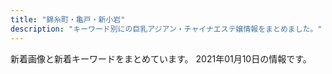 ```yaml
---
title: "錦糸町・亀戸・新小岩"
description: "キーワード別にの巨乳アジアン・チャイナエステ嬢情報をまとめました。"
---
```


新着画像と新着キーワードをまとめています。
2021年01月10日の情報です。

<DmmAffiliateIns />
<KeywordTable
  shops={
    [
    {
        "name": "\u685c\u82b1",
        "keywords": {
            "86": 12,
            "85": 12,
            "83": 6,
            "C": 18,
            "D": 24
        },
        "station": "JR\u4e80\u6238\u99c5\u5317\u53e3",
        "url": "http://yukinosakura.tyo.cm/",
        "img_links": [
            "http://yukinosakura.tyo.cm/images/s_staff.jpg",
            "http://yukinosakura.tyo.cm/images/s_news.jpg",
            "http://yukinosakura.a2.webnavi.work/upload/sites/72/2020/04/2020040708052353.jpg",
            "http://yukinosakura.a2.webnavi.work/upload/sites/72/2020/04/2020040708052118.jpg",
            "http://yukinosakura.tyo.cm/images/top.jpg",
            "http://yukinosakura.tyo.cm/images/room4.jpg",
            "http://yukinosakura.tyo.cm/images/room3.jpg",
            "http://yukinosakura.a2.webnavi.work/upload/sites/72/2020/04/2020040708052241.jpg",
            "http://yukinosakura.a2.webnavi.work/upload/sites/72/2020/04/2020040708052456.jpg",
            "http://yukinosakura.tyo.cm/images/room2.jpg",
            "http://yukinosakura.tyo.cm/images/room1.jpg",
            "http://yukinosakura.a2.webnavi.work/upload/sites/72/2020/04/2020040708052434.jpg",
            "http://yukinosakura.tyo.cm/images/s_shedule.jpg",
            "http://yukinosakura.tyo.cm/images/mobile.jpg"
        ]
    },
    {
        "name": "Piano",
        "img_links": [
            "https://piano.sweet-relaxation.com/img/cast/miya-02.jpg",
            "https://piano.sweet-relaxation.com/img/cast/coco-01.jpg",
            "https://piano.sweet-relaxation.com/img/cast/lili-03.jpg",
            "https://piano.sweet-relaxation.com/img/cast/nico-03.jpg",
            "https://piano.sweet-relaxation.com/img/cast/nana-03.jpg",
            "https://piano.sweet-relaxation.com/img/cast/nana-01.jpg",
            "https://piano.sweet-relaxation.com/img/cast/ebi-02.jpg",
            "https://piano.sweet-relaxation.com/img/cast/lili-04.jpg",
            "https://piano.sweet-relaxation.com/img/slick/sl-7.jpg",
            "https://piano.sweet-relaxation.com/img/cast/aye-04.jpg",
            "https://piano.sweet-relaxation.com/img/cast/lili-01.jpg",
            "https://piano.sweet-relaxation.com/img/slick/sl-4.jpg",
            "https://piano.sweet-relaxation.com/img/cast/nico-01.jpg",
            "https://piano.sweet-relaxation.com/img/cast/luna-02.jpg",
            "https://piano.sweet-relaxation.com/img/cast/aki-03.jpg",
            "https://piano.sweet-relaxation.com/img/cast/coco-02.jpg",
            "https://piano.sweet-relaxation.com/img/cast/ebi-01.jpg",
            "https://piano.sweet-relaxation.com/img/cast/miky-04.jpg",
            "https://piano.sweet-relaxation.com/img/cast/aki-01.jpg",
            "https://piano.sweet-relaxation.com/img/cast/aini-02.jpg",
            "https://piano.sweet-relaxation.com/img/cast/aini-03.jpg",
            "https://piano.sweet-relaxation.com/img/cast/luna-03.jpg",
            "https://piano.sweet-relaxation.com/img/cast/ai-04.jpg",
            "https://piano.sweet-relaxation.com/img/cast/luna-01.jpg",
            "https://piano.sweet-relaxation.com/img/cast/miya-03.jpg",
            "https://piano.sweet-relaxation.com/img/interior/int-03.jpg",
            "https://piano.sweet-relaxation.com/img/cast/luna-04.jpg",
            "https://piano.sweet-relaxation.com/img/cast/ai-02.jpg",
            "https://piano.sweet-relaxation.com/img/cast/nico-04.jpg",
            "https://piano.sweet-relaxation.com/img/cast/miky-03.jpg",
            "https://piano.sweet-relaxation.com/img/cast/ebi-04.jpg",
            "https://piano.sweet-relaxation.com/img/interior/int-02.jpg",
            "https://piano.sweet-relaxation.com/img/cast/aki-02.jpg",
            "https://piano.sweet-relaxation.com/img/interior/int-01.jpg",
            "https://piano.sweet-relaxation.com/img/cast/nana-02.jpg",
            "https://piano.sweet-relaxation.com/img/cast/aki-04.jpg",
            "https://piano.sweet-relaxation.com/img/cast/aini-04.jpg",
            "https://piano.sweet-relaxation.com/img/slick/sl-6.jpg",
            "https://piano.sweet-relaxation.com/img/cast/miya-01.jpg",
            "https://piano.sweet-relaxation.com/img/cast/miya-04.jpg",
            "https://piano.sweet-relaxation.com/img/slick/sl-5.jpg",
            "https://piano.sweet-relaxation.com/img/cast/aye-03.jpg",
            "https://piano.sweet-relaxation.com/img/cast/aye-02.jpg",
            "https://piano.sweet-relaxation.com/img/cast/coco-04.jpg",
            "https://piano.sweet-relaxation.com/img/cast/miky-01.jpg",
            "https://piano.sweet-relaxation.com/img/slick/sl-3.jpg",
            "https://piano.sweet-relaxation.com/img/cast/nana-04.jpg",
            "https://piano.sweet-relaxation.com/img/cast/coco-03.jpg",
            "https://piano.sweet-relaxation.com/img/cast/miky-02.jpg",
            "https://piano.sweet-relaxation.com/img/cast/lili-02.jpg",
            "https://piano.sweet-relaxation.com/img/cast/aini-01.jpg",
            "https://piano.sweet-relaxation.com/img/slick/sl-1.jpg",
            "https://piano.sweet-relaxation.com/img/slick/sl-2.jpg",
            "https://piano.sweet-relaxation.com/img/cast/nico-02.jpg",
            "https://piano.sweet-relaxation.com/img/interior/int-04.jpg",
            "https://piano.sweet-relaxation.com/img/cast/ai-01.jpg",
            "https://piano.sweet-relaxation.com/img/cast/aye-01.jpg",
            "https://piano.sweet-relaxation.com/img/cast/ai-03.jpg",
            "https://piano.sweet-relaxation.com/img/cast/ebi-03.jpg"
        ],
        "url": "https://piano.sweet-relaxation.com/",
        "station": "JR\u65b0\u5c0f\u5ca9\u99c5\u5357\u53e3",
        "keywords": {}
    },
    {
        "station": "JR\u4e80\u6238\u99c5\u5317\u53e3",
        "name": "\u97d3\u56fd\u30a2\u30ab\u30b9\u30ea",
        "img_links": [
            "http://k-akasuri.xyz/images/sys_10.jpg",
            "http://k-akasuri.xyz/images/index_07.jpg",
            "http://k-akasuri.xyz/images/index_04.jpg",
            "http://k-akasuri.xyz/girl/03.jpg",
            "http://k-akasuri.xyz/images/acc_10.jpg",
            "http://k-akasuri.xyz/images/sys.jpg",
            "http://k-akasuri.xyz/images/acc_11.jpg",
            "http://k-akasuri.xyz/images/info_10.jpg",
            "http://k-akasuri.xyz/images/nei_13.jpg",
            "http://k-akasuri.xyz/girl/01.jpg",
            "http://k-akasuri.xyz/girl/02.jpg",
            "http://k-akasuri.xyz/images/rec.jpg",
            "http://k-akasuri.xyz/images/index_02.jpg",
            "http://k-akasuri.xyz/images/index_03.jpg",
            "http://k-akasuri.xyz/images/staff_10.jpg",
            "http://k-akasuri.xyz/images/index_08.jpg",
            "http://k-akasuri.xyz/girl/00.jpg",
            "http://k-akasuri.xyz/images/index_09.jpg",
            "http://k-akasuri.xyz/images/index_01.jpg",
            "http://k-akasuri.xyz/images/rec_10.jpg",
            "http://k-akasuri.xyz/images/index_13.jpg",
            "http://k-akasuri.xyz/images/index_05.jpg",
            "http://k-akasuri.xyz/images/line.jpg",
            "http://k-akasuri.xyz/images/index_06.jpg",
            "http://k-akasuri.xyz/girl/04.jpg"
        ],
        "url": "http://k-akasuri.xyz/",
        "keywords": {
            "88": 2,
            "89": 1,
            "D": 3,
            "C": 1,
            "87": 1
        }
    },
    {
        "station": "JR\u4e80\u6238\u99c5\u6771\u53e3",
        "name": "Remoon",
        "url": "http://yousei.xyz/",
        "img_links": [
            "http://yousei.xyz/images/g5.jpg",
            "http://yousei.xyz/images/g2.jpg",
            "http://yousei.xyz/images/r1.jpg",
            "http://yousei.xyz/images/top.png",
            "http://yousei.xyz/images/r3.jpg",
            "http://yousei.xyz/images/g4.jpg",
            "http://yousei.xyz/images/recuit.jpg",
            "http://yousei.xyz/images/g3.jpg",
            "http://yousei.xyz/images/g1.jpg",
            "http://yousei.xyz/images/g6.jpg",
            "http://yousei.xyz/images/r2.jpg",
            "http://yousei.xyz/images/r4.jpg"
        ],
        "keywords": {}
    },
    {
        "name": "\u3086\u304d",
        "img_links": [
            "http://www.sh-yuki.work/uploads/201214/1-20121416231WV.jpg",
            "http://www.sh-yuki.work/images/room3.jpg",
            "http://www.sh-yuki.work/uploads/190110/1-1Z110093529363.png",
            "http://www.sh-yuki.work/images/lanmu3.jpg",
            "http://www.sh-yuki.work/uploads/190105/1-1Z1051440193X.jpg",
            "http://www.sh-yuki.work/uploads/200218/1-20021Q3591A57.jpg",
            "http://www.sh-yuki.work/uploads/200713/1-200G3125135C2.jpg",
            "http://www.sh-yuki.work/images/s_staff.jpg",
            "http://www.sh-yuki.work/images/lanmu4.jpg",
            "http://www.sh-yuki.work/uploads/190105/1-1Z105143921224.jpg",
            "http://www.sh-yuki.work/uploads/191227/1-19122F93911958.jpg",
            "http://www.sh-yuki.work/images/1.jpg",
            "http://www.sh-yuki.work/uploads/191021/1-19102116361I39.jpg",
            "http://www.sh-yuki.work/uploads/200618/1-20061Q6342Y06.jpg",
            "http://www.sh-yuki.work/uploads/191227/1-19122F94110460.jpg",
            "http://www.sh-yuki.work/uploads/191006/1-191006105P61Z.jpg",
            "http://www.sh-yuki.work/images/mobile.jpg",
            "http://www.sh-yuki.work/images/lanmu5.jpg",
            "http://www.sh-yuki.work/uploads/201214/1-201214162100347.jpg",
            "http://www.sh-yuki.work/images/room1.jpg",
            "http://www.sh-yuki.work/uploads/200218/1-20021Q359301Q.jpg",
            "http://www.sh-yuki.work/uploads/200620/1-200620154311K4.jpg",
            "http://www.sh-yuki.work/images/top.png",
            "http://www.sh-yuki.work/uploads/191221/1-191221111A3123.jpg",
            "http://www.sh-yuki.work/uploads/191028/1-19102Q03S5a4.jpg",
            "http://www.sh-yuki.work/uploads/191006/1-191006105IM24.jpg",
            "http://www.sh-yuki.work/uploads/200127/1-20012G02404310.jpg",
            "http://www.sh-yuki.work/uploads/200110/1-20011013245Y49.jpg",
            "http://www.sh-yuki.work/uploads/191202/1-191202154021200.jpg",
            "http://www.sh-yuki.work/uploads/191104/1-1911041I124915.jpg",
            "http://www.sh-yuki.work/images/lanmu2.jpg",
            "http://www.sh-yuki.work/images/nbj2.jpg",
            "http://www.sh-yuki.work/uploads/200620/1-20062015425B54.jpg",
            "http://www.sh-yuki.work/images/room4.jpg",
            "http://www.sh-yuki.work/uploads/201215/1-201215145200113.jpg",
            "http://www.sh-yuki.work/images/end.png",
            "http://www.sh-yuki.work/uploads/200618/1-20061Q633094V.jpg",
            "http://www.sh-yuki.work/uploads/201215/1-201215145153M4.jpg",
            "http://www.sh-yuki.work/images/s_news.jpg",
            "http://www.sh-yuki.work/images/room2.jpg",
            "http://www.sh-yuki.work/uploads/200713/1-200G3110344421.jpg",
            "http://www.sh-yuki.work/uploads/190105/1-1Z105143R9539.jpg",
            "http://www.sh-yuki.work/uploads/190105/1-1Z105143940E6.jpg"
        ],
        "station": "JR\u5c0f\u5ca9\u99c5\u5317\u53e3",
        "url": "http://www.sh-yuki.work/",
        "keywords": {
            "D": 16,
            "86": 13,
            "89": 2,
            "88": 1
        }
    },
    {
        "keywords": {},
        "url": "http://aria.tokyo-relaxtime.asia/",
        "station": "JR\u5c0f\u5ca9\u99c5\u5317\u53e3",
        "name": "Aria\uff5e\u30a2\u30ea\u30a2\uff5e",
        "img_links": [
            "http://aria.tokyo-relaxtime.asia/img/interior/lobby-1.jpg",
            "http://aria.tokyo-relaxtime.asia/img/cast/apple-03.jpg",
            "http://aria.tokyo-relaxtime.asia/img/cast/aya-03.jpg",
            "http://aria.tokyo-relaxtime.asia/img/cast/apple-04.jpg",
            "http://aria.tokyo-relaxtime.asia/img/cast/rina-02.jpg",
            "http://aria.tokyo-relaxtime.asia/img/cast/miki-04.jpg",
            "http://aria.tokyo-relaxtime.asia/img/cast/coco-01.jpg",
            "http://aria.tokyo-relaxtime.asia/img/cast/aya-02.jpg",
            "http://aria.tokyo-relaxtime.asia/img/cast/risa-02.jpg",
            "http://aria.tokyo-relaxtime.asia/img/cast/apple-01.jpg",
            "http://aria.tokyo-relaxtime.asia/img/cast/yumi-04.jpg",
            "http://aria.tokyo-relaxtime.asia/img/slick/st-5.jpg",
            "http://aria.tokyo-relaxtime.asia/img/cast/risa-03.jpg",
            "http://aria.tokyo-relaxtime.asia/img/cast/yaya-02.jpg",
            "http://aria.tokyo-relaxtime.asia/img/cast/aki-02.jpg",
            "http://aria.tokyo-relaxtime.asia/img/cast/rina-03.jpg",
            "http://aria.tokyo-relaxtime.asia/img/cast/aya-04.jpg",
            "http://aria.tokyo-relaxtime.asia/img/cast/rina-04.jpg",
            "http://aria.tokyo-relaxtime.asia/img/cast/aya-01.jpg",
            "http://aria.tokyo-relaxtime.asia/img/cast/yumi-03.jpg",
            "http://aria.tokyo-relaxtime.asia/img/slick/st-1.jpg",
            "http://aria.tokyo-relaxtime.asia/img/cast/aki-04.jpg",
            "http://aria.tokyo-relaxtime.asia/img/cast/yuri-03.jpg",
            "http://aria.tokyo-relaxtime.asia/img/cast/yumi-02.jpg",
            "http://aria.tokyo-relaxtime.asia/img/cast/yaya-03.jpg",
            "http://aria.tokyo-relaxtime.asia/img/cast/nana-02.jpg",
            "http://aria.tokyo-relaxtime.asia/img/cast/nana-01.jpg",
            "http://aria.tokyo-relaxtime.asia/img/slick/st-2.jpg",
            "http://aria.tokyo-relaxtime.asia/img/cast/aki-01.jpg",
            "http://aria.tokyo-relaxtime.asia/img/cast/risa-01.jpg",
            "http://aria.tokyo-relaxtime.asia/img/cast/aki-03.jpg",
            "http://aria.tokyo-relaxtime.asia/img/cast/yuri-04.jpg",
            "http://aria.tokyo-relaxtime.asia/img/interior/corridor-1.jpg",
            "http://aria.tokyo-relaxtime.asia/img/cast/miki-01.jpg",
            "http://aria.tokyo-relaxtime.asia/img/cast/yaya-04.jpg",
            "http://aria.tokyo-relaxtime.asia/img/cast/yumi-01.jpg",
            "http://aria.tokyo-relaxtime.asia/img/cast/coco-03.jpg",
            "http://aria.tokyo-relaxtime.asia/img/cast/miki-03.jpg",
            "http://aria.tokyo-relaxtime.asia/img/slick/st-4.jpg",
            "http://aria.tokyo-relaxtime.asia/img/cast/miki-02.jpg",
            "http://aria.tokyo-relaxtime.asia/img/cast/apple-02.jpg",
            "http://aria.tokyo-relaxtime.asia/img/cast/risa-04.jpg",
            "http://aria.tokyo-relaxtime.asia/img/cast/nana-04.jpg",
            "http://aria.tokyo-relaxtime.asia/img/cast/rina-01.jpg",
            "http://aria.tokyo-relaxtime.asia/img/cast/yaya-01.jpg",
            "http://aria.tokyo-relaxtime.asia/img/slick/st-3.jpg",
            "http://aria.tokyo-relaxtime.asia/img/cast/coco-04.jpg",
            "http://aria.tokyo-relaxtime.asia/img/cast/yuri-01.jpg",
            "http://aria.tokyo-relaxtime.asia/img/cast/nana-03.jpg",
            "http://aria.tokyo-relaxtime.asia/img/cast/coco-02.jpg"
        ]
    },
    {
        "url": "http://nanaesute.pw/",
        "img_links": [
            "http://nanaesute.pw/images/flash.jpg",
            "http://nanaesute.pw/images/g1.jpg",
            "http://nanaesute.pw/images/g3.jpg",
            "http://nanaesute.pw/images/flash1.jpg",
            "http://nanaesute.pw/images/top_bn1.jpg",
            "http://nanaesute.pw/images/top_bn2.jpg",
            "http://nanaesute.pw/images/side3.png",
            "http://nanaesute.pw/images/top.png"
        ],
        "station": "JR\u9326\u7cf8\u753a\u99c5",
        "keywords": {
            "C": 7
        },
        "name": "\u306a\u306a"
    },
    {
        "url": "http://es-koibito.work/",
        "keywords": {
            "85": 3,
            "89": 1,
            "C": 7,
            "86": 1
        },
        "img_links": [
            "http://es-koibito.work/_src/47079082/wechatimg62.jpg",
            "http://es-koibito.work/_src/37889091/wechatimg2727.jpg",
            "http://mosaic.heteml.jp/es-koibito.work/5.jpg",
            "http://es-koibito.work/_src/18546597/sign.png",
            "http://es-koibito.work/_src/18546604/staff12.jpg",
            "http://mosaic.heteml.jp/es-koibito.work/3.jpg",
            "http://es-koibito.work/_src/37018722/img20191113104249545960.jpg",
            "http://es-koibito.work/_src/18546552/staff12.jpg",
            "http://es-koibito.work/_src/37889089/wechatimg2746.jpg",
            "http://es-koibito.work/_src/18546559/sign.png",
            "http://es-koibito.work/_src/18546577/sign.png",
            "http://es-koibito.work/_src/47079079/7271563932147_.pic_hd.jpg",
            "http://es-koibito.work/_src/18546607/wechatimg2727.jpg",
            "http://es-koibito.work/_src/18546847/img20180614190233601852.jpg",
            "http://mosaic.heteml.jp/es-koibito.work/2.jpg",
            "http://es-koibito.work/_src/18546610/wechatimg5037.jpg",
            "http://es-koibito.work/_src/47079078/7251563932146_.pic_hd.jpg",
            "http://es-koibito.work/_src/47079080/7281563932147_.pic_hd.jpg",
            "http://mosaic.heteml.jp/es-koibito.work/4.jpg",
            "http://mosaic.heteml.jp/es-koibito.work/1.jpg",
            "http://es-koibito.work/_src/18546575/wechatimg2726.jpg",
            "http://es-koibito.work/_src/18546853/mobile.png",
            "http://es-koibito.work/_src/18546543/sign.png",
            "http://es-koibito.work/_src/18546593/shift.jpg",
            "http://es-koibito.work/_src/37016944/wechatimg2726.jpg",
            "http://es-koibito.work/_src/37017017/wechatimg2746.jpg",
            "http://es-koibito.work/_src/18546595/shift.jpg",
            "http://es-koibito.work/_src/18546594/shift.jpg",
            "http://es-koibito.work/_src/47079081/7261563932146_.pic_hd.jpg",
            "http://es-koibito.work/_src/18546542/sign.png",
            "http://es-koibito.work/_src/18546567/sign.png",
            "http://es-koibito.work/_src/18546596/shift.jpg",
            "http://es-koibito.work/_src/18546585/sign.png"
        ],
        "name": "\u604b",
        "station": "JR\u9326\u7cf8\u753a\u99c5\u5357\u53e3"
    },
    {
        "img_links": [
            "http://ipidiw.com/relaxnomori/images/rem.jpg",
            "http://ipidiw.com/relaxnomori/images/news.jpg",
            "http://ipidiw.com/relaxnomori/user_data/00000019.jpg",
            "http://ipidiw.com/relaxnomori/images/tt.jpg",
            "http://ipidiw.com/relaxnomori/images/interior_t.jpg",
            "http://ipidiw.com/relaxnomori/images/interior.png",
            "http://ipidiw.com/relaxnomori/user_data/00000020.jpg",
            "http://ipidiw.com/relaxnomori/images/staff_t.jpg",
            "http://ipidiw.com/relaxnomori/images/tp.png",
            "http://ipidiw.com/relaxnomori/images/mobile.jpg",
            "http://ipidiw.com/relaxnomori/user_data/00000018.jpg",
            "http://ipidiw.com/relaxnomori/user_data/00000017.jpg"
        ],
        "station": "\u68ee\u4e0b\u99c5A4\u53e3",
        "name": "\u30ea\u30e9\u30c3\u30af\u30b9\u306e\u68ee",
        "url": "http://ipidiw.com/relaxnomori/",
        "keywords": {
            "86": 1,
            "90": 2,
            "93": 1
        }
    },
    {
        "station": "JR\u9326\u7cf8\u753a\u99c5\u5317\u53e3",
        "url": "http://kinshicho-es.xyz/",
        "keywords": {
            "C": 7
        },
        "name": "\u30b9\u30de\u30a4\u30eb",
        "img_links": [
            "http://kinshicho-es.xyz/images/r4.jpg",
            "http://kinshicho-es.xyz/images/g5.jpg",
            "http://kinshicho-es.xyz/images/news-tit1.jpg",
            "http://kinshicho-es.xyz/images/g3.jpg",
            "http://kinshicho-es.xyz/images/r3.jpg",
            "http://kinshicho-es.xyz/images/g2.jpg",
            "http://kinshicho-es.xyz/images/r2.jpg",
            "http://kinshicho-es.xyz/images/g41.jpg",
            "http://kinshicho-es.xyz/images/top.jpg",
            "http://kinshicho-es.xyz/images/g51.jpg",
            "http://kinshicho-es.xyz/images/b2.jpg",
            "http://kinshicho-es.xyz/images/top1.jpg",
            "http://kinshicho-es.xyz/images/left1_2_02.jpg",
            "http://kinshicho-es.xyz/images/b1.jpg",
            "http://kinshicho-es.xyz/images/g0.jpg",
            "http://kinshicho-es.xyz/images/r1.jpg"
        ]
    },
    {
        "name": "\u5e78\u305b",
        "station": "\u4eac\u6210\u7acb\u77f3\u99c5\u5317\u53e3",
        "url": "http://www.es-royal.click/",
        "keywords": {},
        "img_links": [
            "http://www.es-royal.click/images/b1.jpg",
            "http://www.es-royal.click/images/sys1.png",
            "http://www.es-royal.click/images/s1.png",
            "http://www.es-royal.click/images/staff_t.jpg",
            "http://www.es-royal.click/img/ego1.jpg",
            "http://www.es-royal.click/img/nana1.jpg",
            "http://www.es-royal.click/images/head.jpg",
            "http://www.es-royal.click/images/int2.png",
            "http://www.es-royal.click/img/mimi1.jpg",
            "http://www.es-royal.click/images/ta.jpg",
            "http://www.es-royal.click/images/1.jpg",
            "http://www.es-royal.click/images/8.jpg",
            "http://www.es-royal.click/images/7.jpg",
            "http://www.es-royal.click/images/6.jpg",
            "http://www.es-royal.click/images/5.jpg",
            "http://www.es-royal.click/images/main_footer.jpg",
            "http://www.es-royal.click/images/interior_t.jpg",
            "http://www.es-royal.click/images/b2.jpg",
            "http://www.es-royal.click/images/4.jpg",
            "http://www.es-royal.click/images/news.png",
            "http://www.es-royal.click/images/int1.png",
            "http://www.es-royal.click/images/b3.jpg",
            "http://www.es-royal.click/images/mobile.jpg",
            "http://www.es-royal.click/img/momo2.jpg",
            "http://www.es-royal.click/img/aya1.jpg",
            "http://www.es-royal.click/img/emi1.jpg",
            "http://www.es-royal.click/img/momo1.jpg",
            "http://www.es-royal.click/images/main_top.jpg"
        ]
    },
    {
        "url": "http://biwert.xyz/",
        "station": "JR\u5c0f\u5ca9\u99c5\u5317\u53e3",
        "keywords": {
            "E": 18,
            "G": 9
        },
        "img_links": [
            "http://biwert.xyz/uploads/allimg/180620/1-1P620101640O8.png",
            "http://biwert.xyz/templets/default/picture/staff_t.jpg",
            "http://biwert.xyz/uploads/201003/1-2010031G432629.jpg",
            "http://biwert.xyz/uploads/180620/1-1P620101629244.png",
            "http://biwert.xyz/templets/default/picture/rec1.png",
            "http://biwert.xyz/uploads/201003/1-2010031G415110.jpg",
            "http://biwert.xyz/uploads/201109/1-201109141105216.jpg",
            "http://biwert.xyz/uploads/201007/1-20100G4464b26.jpg",
            "http://biwert.xyz/templets/default/picture/interior_t.jpg",
            "http://biwert.xyz/templets/default/picture/news.jpg",
            "http://biwert.xyz/uploads/201003/1-2010031G3421X.jpg",
            "http://biwert.xyz/uploads/201003/1-2010031G35C32.jpg",
            "http://biwert.xyz/uploads/180620/1-1P62010193X63.jpg",
            "http://biwert.xyz/images/1-1P621101232H4.png",
            "http://biwert.xyz/uploads/201006/1-2010061A941445.jpg",
            "http://biwert.xyz/uploads/allimg/180620/1-1P6201013133b.jpg",
            "http://biwert.xyz/uploads/201006/1-2010061F032C0.jpg",
            "http://biwert.xyz/templets/default/picture/head.jpg",
            "http://biwert.xyz/uploads/180620/1-1P62010154K00.png"
        ],
        "name": "\u4e00\u6642"
    },
    {
        "name": "\u5343\u693f",
        "img_links": [
            "http://sentsubaki.asia/img/cast/yumi-03.jpg",
            "http://sentsubaki.asia/img/cast/you-02.jpg",
            "http://sentsubaki.asia/img/cast/yumi-04.jpg",
            "http://sentsubaki.asia/img/cast/yuyu-02.jpg",
            "http://sentsubaki.asia/img/btn_interior.png",
            "http://sentsubaki.asia/img/coupon_special.png",
            "http://sentsubaki.asia/img/cast/yuyu-01.jpg",
            "http://sentsubaki.asia/img/cast/you-04.jpg",
            "http://sentsubaki.asia/img/head_tel.png",
            "http://sentsubaki.asia/img/cast/you-03.jpg",
            "http://sentsubaki.asia/img/cast/aya-04.jpg",
            "http://sentsubaki.asia/img/cast/miki-01.jpg",
            "http://sentsubaki.asia/img/btn_top.png",
            "http://sentsubaki.asia/img/cast/miki-04.jpg",
            "http://sentsubaki.asia/img/btn_cast.png",
            "http://sentsubaki.asia/img/btn_twitter.png",
            "http://sentsubaki.asia/img/cast/aya-03.jpg",
            "http://sentsubaki.asia/img/cast/you-01.jpg",
            "http://sentsubaki.asia/img/cast/aya-01.jpg",
            "http://sentsubaki.asia/img/cast/yumi-02.jpg",
            "http://sentsubaki.asia/img/head_time.png",
            "http://sentsubaki.asia/img/interior/lobby-2.jpg",
            "http://sentsubaki.asia/img/cast/miki-03.jpg",
            "http://sentsubaki.asia/img/cast/nina-03.jpg",
            "http://sentsubaki.asia/img/cast/yuyu-04.jpg",
            "http://sentsubaki.asia/img/cast/nina-04.jpg",
            "http://sentsubaki.asia/img/interior/lobby-1.jpg",
            "http://sentsubaki.asia/img/cast/miki-02.jpg"
        ],
        "station": "JR\u4e80\u6238\u99c5\u6771\u53e3",
        "url": "http://sentsubaki.asia/",
        "keywords": {}
    },
    {
        "img_links": [
            "http://dccompanyqoo10.cafe24.com/tiffany/images/staff/staff2.jpg",
            "http://dccompanyqoo10.cafe24.com/tiffany/images/staff/staff1.jpg",
            "http://dccompanyqoo10.cafe24.com/tiffany/images/staff/staff3.jpg",
            "http://dccompanyqoo10.cafe24.com/tiffany/images/staff/staff_sample.jpg",
            "http://dccompanyqoo10.cafe24.com/tiffany/images/common/header.png",
            "http://dccompanyqoo10.cafe24.com/tiffany/images/store/store.png",
            "http://dccompanyqoo10.cafe24.com/tiffany/images/top/store_bg.png"
        ],
        "url": "http://cherry-esthe.com/",
        "keywords": {},
        "name": "Cherry",
        "station": "JR\u9326\u7cf8\u753a\u99c5\u5357\u53e3"
    },
    {
        "station": "JR\u4e80\u6238\u99c5\u5317\u53e3",
        "name": "\u842c\u751f\u697c",
        "keywords": {},
        "img_links": [
            "https://kameido-massage.com/room/room-l6.jpg",
            "https://kameido-massage.com/menu/blog.png",
            "https://kameido-massage.com/menu/info.png",
            "https://kameido-massage.com/staff/erika-s1.jpg",
            "https://kameido-massage.com/staff/mimi-s1.jpg",
            "https://kameido-massage.com/2019/11/10/erika-s1.jpg",
            "https://kameido-massage.com/images/clear.png",
            "https://kameido-massage.com/2020/03/28/nana-s1.jpg",
            "https://kameido-massage.com/images/flower.png",
            "https://kameido-massage.com/images/footer-l.png",
            "https://kameido-massage.com/icon/yelp.png",
            "https://kameido-massage.com/staff/yuki-l1.jpg",
            "https://kameido-massage.com/staff/yuka-s1.jpg",
            "https://kameido-massage.com/menu/staff.png",
            "https://kameido-massage.com/staff/yuka-l1.jpg",
            "https://kameido-massage.com/staff/nana-l1.jpg",
            "https://kameido-massage.com/images/main-sp.jpg",
            "https://kameido-massage.com/icon/facebook.png",
            "https://kameido-massage.com/2020/07/17/mika-s1.jpg",
            "https://kameido-massage.com/room/room-l2.jpg",
            "https://kameido-massage.com/staff/mimi-l1.jpg",
            "https://kameido-massage.com/room/room-l4.jpg",
            "https://kameido-massage.com/room/room-l5.jpg",
            "https://kameido-massage.com/images/main-small.jpg",
            "https://kameido-massage.com/2020/05/15/kazumi-s1.jpg",
            "https://kameido-massage.com/images/footer-r.png",
            "https://kameido-massage.com/staff/nana-s1.jpg",
            "https://kameido-massage.com/icon/twitter.png",
            "https://kameido-massage.com/staff/erika-l1.jpg",
            "https://kameido-massage.com/images/top2.jpg",
            "https://kameido-massage.com/images/header3.png",
            "https://kameido-massage.com/2019/11/02/yuka-s1.jpg",
            "https://kameido-massage.com/2019/12/25/mika-s1.jpg",
            "https://kameido-massage.com/images/top3.jpg",
            "https://kameido-massage.com/staff/mirei-s1.jpg",
            "https://kameido-massage.com/link/mens-esthe.png",
            "https://kameido-massage.com/room/room-l1.jpg",
            "https://kameido-massage.com/images/qrcode.png",
            "https://kameido-massage.com/staff/yuki-s1.jpg",
            "https://kameido-massage.com/icon/line.png",
            "https://kameido-massage.com/button/home.png",
            "https://kameido-massage.com/images/top1.jpg",
            "https://kameido-massage.com/images/main-top.jpg",
            "https://scdn.line-apps.com/n/line_add_friends/btn/ja.png",
            "https://kameido-massage.com/2019/10/29/yuri-s1.jpg",
            "https://kameido-massage.com/room/room-l3.jpg",
            "https://kameido-massage.com/button/staff.png",
            "https://kameido-massage.com/menu/home.png",
            "https://kameido-massage.com/button/blog.png"
        ],
        "url": "https://kameido-massage.com/"
    },
    {
        "url": "http://cpienakada.com/",
        "name": "\u604b\u59eb",
        "keywords": {},
        "station": "JR\u4e80\u6238\u99c5\u5317\u53e3",
        "img_links": [
            "http://cpienakada.com/upload/202010/thumb/1603518103.jpg",
            "http://cpienakada.com/upload/201905/thumb_dis/1558677703.jpg",
            "http://cpienakada.com/upload/images/20201028_131120.jpg",
            "http://cpienakada.com/upload/202010/thumb_dis/1603356420.jpg",
            "http://cpienakada.com/upload/images/20201026_152807.jpg",
            "http://cpienakada.com/upload/202010/1603356420.jpg",
            "http://cpienakada.com/upload/202010/1603349322.jpg",
            "http://cpienakada.com/upload/202010/thumb_dis/1603697184.png",
            "http://cpienakada.com/upload/202010/thumb_dis/1603518103.jpg",
            "http://cpienakada.com/upload/images/20201024_150406.jpg",
            "http://cpienakada.com/upload/202010/1603349475.jpg",
            "http://cpienakada.com/upload/202010/1603860870.jpg",
            "http://cpienakada.com/upload/202010/thumb_dis/1603356492.jpg",
            "http://cpienakada.com/upload/202010/1603509507.jpg",
            "http://cpienakada.com/upload/202010/thumb/1603697184.png",
            "http://cpienakada.com/upload/202010/1603356492.jpg",
            "http://cpienakada.com/upload/201905/1558677703.jpg",
            "http://cpienakada.com/upload/202010/1603697184.png",
            "http://cpienakada.com/upload/202010/thumb_dis/1603356214.jpg",
            "http://cpienakada.com/upload/202010/thumb/1603356420.jpg",
            "http://cpienakada.com/upload/202010/1603518103.jpg",
            "http://cpienakada.com/upload/202010/1603356214.jpg",
            "http://cpienakada.com/upload/202010/thumb/1603356492.jpg",
            "http://cpienakada.com/upload/202010/thumb/1603356214.jpg",
            "http://cpienakada.com/upload/images/20201023_172433.jpg",
            "http://cpienakada.com/upload/202010/thumb_dis/1603508763.jpg",
            "http://cpienakada.com/upload/images/20201026_152659.png"
        ]
    },
    {
        "name": "\u3082\u307f\u3058",
        "keywords": {
            "87": 6,
            "86": 4,
            "D": 10,
            "C": 4,
            "89": 8,
            "90": 2,
            "84": 2,
            "88": 6,
            "E": 8,
            "85": 4,
            "83": 2
        },
        "img_links": [
            "http://momiji.me-es.com/girl/06a.jpg",
            "http://momiji.me-es.com/girl/017.jpg",
            "http://momiji.me-es.com/girl/07.jpg",
            "http://momiji.me-es.com/girl/014a.jpg",
            "http://momiji.me-es.com/images/index_01.jpg",
            "http://momiji.me-es.com/images/index_03.jpg",
            "http://momiji.me-es.com/girl/02.jpg",
            "http://momiji.me-es.com/images/index_08.jpg",
            "http://momiji.me-es.com/images/02.jpg",
            "http://momiji.me-es.com/images/index_07.jpg",
            "http://momiji.me-es.com/images/index_09.jpg",
            "http://momiji.me-es.com/girl/08.jpg",
            "http://momiji.me-es.com/girl/01.jpg",
            "http://momiji.me-es.com/girl/06.jpg",
            "http://momiji.me-es.com/girl/012.jpg",
            "http://momiji.me-es.com/images/index_05.jpg",
            "http://momiji.me-es.com/girl/015.jpg",
            "http://momiji.me-es.com/girl/015a.jpg",
            "http://momiji.me-es.com/girl/010a.jpg",
            "http://momiji.me-es.com/girl/07a.jpg",
            "http://momiji.me-es.com/images/info.png",
            "http://momiji.me-es.com/girl/010.jpg",
            "http://momiji.me-es.com/images/staff.png",
            "http://momiji.me-es.com/girl/011.jpg",
            "http://momiji.me-es.com/girl/08a.jpg",
            "http://momiji.me-es.com/girl/00.jpg",
            "http://momiji.me-es.com/girl/016.jpg",
            "http://momiji.me-es.com/images/info.jpg",
            "http://momiji.me-es.com/girl/014.jpg",
            "http://momiji.me-es.com/girl/09.jpg",
            "http://momiji.me-es.com/girl/04.jpg",
            "http://momiji.me-es.com/images/index_13.jpg",
            "http://momiji.me-es.com/girl/016a.jpg",
            "http://momiji.me-es.com/images/index_04.jpg",
            "http://momiji.me-es.com/girl/013.jpg",
            "http://momiji.me-es.com/girl/05a.jpg",
            "http://momiji.me-es.com/girl/03.jpg",
            "http://momiji.me-es.com/images/assecc.jpg",
            "http://momiji.me-es.com/girl/011a.jpg",
            "http://momiji.me-es.com/images/01.jpg",
            "http://momiji.me-es.com/girl/05.jpg",
            "http://momiji.me-es.com/images/index_14.jpg",
            "http://momiji.me-es.com/images/index_12.jpg",
            "http://momiji.me-es.com/images/index_06.jpg"
        ],
        "url": "http://momiji.me-es.com/",
        "station": "JR\u65b0\u5c0f\u5ca9\u99c5\u5317\u53e3"
    },
    {
        "keywords": {
            "87": 1,
            "95": 2,
            "85": 1,
            "89": 1,
            "92": 1,
            "90": 1,
            "86": 2
        },
        "img_links": [
            "http://y-rlx.net/images/acc_16.jpg",
            "http://y-rlx.net/girl/09.jpg",
            "http://y-rlx.net/images/index_21.jpg",
            "http://y-rlx.net/girl/01.jpg",
            "http://y-rlx.net/girl/00.jpg",
            "http://y-rlx.net/images/info.png",
            "http://y-rlx.net/images/index_08.jpg",
            "http://y-rlx.net/images/line.jpg",
            "http://y-rlx.net/images/03.png",
            "http://y-rlx.net/images/staff_16.jpg",
            "http://y-rlx.net/girl/03a.jpg",
            "http://y-rlx.net/images/index_16.png",
            "http://y-rlx.net/girl/08.jpg",
            "http://y-rlx.net/images/index_11.jpg",
            "http://y-rlx.net/images/rec.jpg",
            "http://y-rlx.net/images/index_23.jpg",
            "http://y-rlx.net/images/index_14.png",
            "http://y-rlx.net/images/sys_16.jpg",
            "http://y-rlx.net/images/02.png",
            "http://y-rlx.net/images/index_19.png",
            "http://y-rlx.net/images/acc_tit01.jpg",
            "http://y-rlx.net/images/sys.jpg",
            "http://y-rlx.net/girl/05a.jpg",
            "http://y-rlx.net/images/index_09.jpg",
            "http://y-rlx.net/images/index_02.png",
            "http://y-rlx.net/girl/03.jpg",
            "http://y-rlx.net/girl/010a.jpg",
            "http://y-rlx.net/girl/07a.jpg",
            "http://y-rlx.net/images/rec_16.jpg",
            "http://y-rlx.net/girl/07.jpg",
            "http://y-rlx.net/girl/06.jpg",
            "http://y-rlx.net/girl/02.jpg",
            "http://y-rlx.net/images/acc_tit03.jpg",
            "http://y-rlx.net/girl/010.jpg",
            "http://y-rlx.net/images/index_06.png",
            "http://y-rlx.net/images/index_04.png",
            "http://y-rlx.net/girl/09a.jpg",
            "http://y-rlx.net/images/index_07.png",
            "http://y-rlx.net/girl/05.jpg",
            "http://y-rlx.net/girl/p01.jpg",
            "http://y-rlx.net/images/index_12.jpg",
            "http://y-rlx.net/images/rex_16.jpg",
            "http://y-rlx.net/images/01.png",
            "http://y-rlx.net/images/acc_tit.jpg",
            "http://y-rlx.net/images/index_10.jpg",
            "http://y-rlx.net/images/index_13.jpg"
        ],
        "station": "JR\u65b0\u5c0f\u5ca9\u99c5\u5357\u53e3",
        "url": "http://y-rlx.net/",
        "name": "\u7f8e\u697d"
    },
    {
        "keywords": {
            "83": 12,
            "C": 41,
            "94": 12,
            "82": 12,
            "\u5de8\u4e73": 12,
            "E": 12,
            "90": 24,
            "\u4e73": 12
        },
        "name": "\u871c\u82b1",
        "station": "\u897f\u5927\u5cf6\u99c5A1\u51fa\u53e3",
        "url": "http://hani-est.xyz/",
        "img_links": [
            "http://hani-est.xyz/images/new1.jpg",
            "http://hani-est.xyz/images/g5.jpg",
            "http://hani-est.xyz/images/g1.jpg",
            "http://hani-est.xyz/images/g6.jpg",
            "http://hani-est.xyz/images/a1.jpg",
            "http://hani-est.xyz/images/zi-ao.png",
            "http://hani-est.xyz/images/zi-pri.png",
            "http://hani-est.xyz/images/zi-newface.png",
            "http://hani-est.xyz/images/banna.jpg",
            "http://hani-est.xyz/images/g2.jpg",
            "http://hani-est.xyz/images/banna1.jpg",
            "http://hani-est.xyz/images/zi-service.png",
            "http://hani-est.xyz/images/top.jpg",
            "http://hani-est.xyz/images/banna2.jpg",
            "http://hani-est.xyz/images/zi-staff.png",
            "http://hani-est.xyz/images/g4.jpg"
        ]
    },
    {
        "img_links": [
            "http://shizuku2009.com/images/index_08.jpg",
            "http://shizuku2009.com/images/index_09.jpg",
            "http://shizuku2009.com/images/index_05.jpg",
            "http://shizuku2009.com/images/index_02.jpg",
            "http://shizuku2009.com/images/index_17.jpg",
            "http://shizuku2009.com/images/index_07.jpg",
            "http://shizuku2009.com/images/staff_12.jpg",
            "http://shizuku2009.com/images/index_10.jpg",
            "http://shizuku2009.com/staff/5/1.jpg",
            "http://shizuku2009.com/images/index_14.jpg",
            "http://shizuku2009.com/images/staff_15.jpg",
            "http://shizuku2009.com/images/index_13.jpg",
            "http://shizuku2009.com/images/index_20.jpg",
            "http://shizuku2009.com/images/index_06.jpg",
            "http://shizuku2009.com/images/index_19.jpg",
            "http://shizuku2009.com/staff/3/1.jpg",
            "http://shizuku2009.com/images/service_13.jpg",
            "http://shizuku2009.com/staff/2/1.jpg",
            "http://shizuku2009.com/images/index_15.jpg",
            "http://shizuku2009.com/staff/4/1.jpg",
            "http://shizuku2009.com/staff/6/1.jpg",
            "http://shizuku2009.com/images/index_04.jpg",
            "http://shizuku2009.com/staff/1/1.jpg"
        ],
        "keywords": {},
        "url": "http://shizuku2009.com/",
        "name": "\u79cb",
        "station": "\u9752\u7825\u99c5A2\u51fa\u53e3"
    },
    {
        "keywords": {
            "D": 8,
            "86": 2,
            "C": 12,
            "87": 6
        },
        "url": "http://www.himawari-shinkoiwa.com/",
        "img_links": [
            "http://www.himawari-shinkoiwa.com/img/ttl_news.png",
            "http://www.himawari-shinkoiwa.com/img/pickup.jpg",
            "http://www.himawari-shinkoiwa.com/img/tel.png",
            "http://www.himawari-shinkoiwa.com/files/006.jpg",
            "http://www.himawari-shinkoiwa.com/img/btn_side_mobile.jpg",
            "http://www.himawari-shinkoiwa.com/files/003.jpg",
            "http://www.himawari-shinkoiwa.com/images/slider/1.jpg",
            "http://www.himawari-shinkoiwa.com/files/006-02.jpg",
            "http://www.himawari-shinkoiwa.com/images/slider/3.jpg",
            "http://www.himawari-shinkoiwa.com/files/003-02.jpg",
            "http://www.himawari-shinkoiwa.com/images/line.png",
            "http://www.himawari-shinkoiwa.com/img/move.jpg",
            "http://www.himawari-shinkoiwa.com/img/goback.jpg",
            "http://www.himawari-shinkoiwa.com/files/005-02.jpg",
            "http://www.himawari-shinkoiwa.com/images/slider/2.jpg",
            "http://www.himawari-shinkoiwa.com/files/002-02.jpg",
            "http://www.himawari-shinkoiwa.com/files/002.jpg",
            "http://www.himawari-shinkoiwa.com/img/ttl_info.png",
            "http://www.himawari-shinkoiwa.com/img/btn_blog.png",
            "http://www.himawari-shinkoiwa.com/img/ttl_move.png",
            "http://www.himawari-shinkoiwa.com/files/005.jpg"
        ],
        "name": "\u3072\u307e\u308f\u308a",
        "station": "JR\u65b0\u5c0f\u5ca9\u99c5\u5357\u53e3"
    },
    {
        "url": "http://www.o-miyabi.com/",
        "img_links": [
            "http://www.o-miyabi.com/images/index_18.jpg",
            "http://www.o-miyabi.com/images/info_02.jpg",
            "http://www.o-miyabi.com/images/index_14.jpg",
            "http://www.o-miyabi.com/images/rec_09.jpg",
            "http://www.o-miyabi.com/s/images/okubokomachi.jpg",
            "http://www.o-miyabi.com/images/info_09.jpg",
            "http://www.o-miyabi.com/s/uploads/06.jpg",
            "http://www.o-miyabi.com/s/images/service_07.png",
            "http://www.o-miyabi.com/s/uploads/02.jpg",
            "http://www.o-miyabi.com/s/images/service_03.png",
            "http://www.o-miyabi.com/s/images/slider/next.png",
            "http://www.o-miyabi.com/s/uploads/07.jpg",
            "http://www.o-miyabi.com/s/images/tel.png",
            "http://www.o-miyabi.com/images/index_01.jpg",
            "http://www.o-miyabi.com/s/image/nav_sys.png",
            "http://www.o-miyabi.com/images/rec.jpg",
            "http://www.o-miyabi.com/images/index_06.jpg",
            "http://www.o-miyabi.com/images/upload/thumb/928147996b3538a2.jpg",
            "http://www.o-miyabi.com/s/images/t2.jpg",
            "http://www.o-miyabi.com/s/images/slider/3.jpg",
            "http://www.o-miyabi.com/s/images/pc.png",
            "http://www.o-miyabi.com/images/upload/thumb/6fceb6aef71115ac.jpg",
            "http://www.o-miyabi.com/s/images/slider/1.jpg",
            "http://www.o-miyabi.com/images/index_19.jpg",
            "http://www.o-miyabi.com/images/index_05.jpg",
            "http://www.o-miyabi.com/images/index_10.jpg",
            "http://www.o-miyabi.com/images/info.jpg",
            "http://www.o-miyabi.com/s/images/t3.jpg",
            "http://www.o-miyabi.com/s/images/service_01.png",
            "http://www.o-miyabi.com/s/image/nav_top.png",
            "http://www.o-miyabi.com/s/uploads/04.jpg",
            "http://www.o-miyabi.com/s/uploads/01.jpg",
            "http://www.o-miyabi.com/s/image/nav_topics.png",
            "http://www.o-miyabi.com/images/upload/thumb/0981f77ac0a1e07f.jpg",
            "http://www.o-miyabi.com/s/images/top_2.jpg",
            "http://www.o-miyabi.com/images/upload/thumb/7713de024ddc43e7.jpg",
            "http://www.o-miyabi.com/s/images/slider/2.jpg",
            "http://www.o-miyabi.com/images/index_03.jpg",
            "http://www.o-miyabi.com/images/upload/thumb/0dc07af1006255fa.jpg",
            "http://www.o-miyabi.com/images/staff_09.jpg",
            "http://www.o-miyabi.com/s/image/nav_hotel.png",
            "http://www.o-miyabi.com/s/images/iphone.png",
            "http://www.o-miyabi.com/images/upload/thumb/301c9a35b11a384f.jpg",
            "http://www.o-miyabi.com/girl/01.jpg",
            "http://www.o-miyabi.com/images/movie_09.jpg",
            "http://www.o-miyabi.com/s/images/t1.jpg",
            "http://www.o-miyabi.com/images/index_07.jpg",
            "http://www.o-miyabi.com/images/index_02.jpg",
            "http://www.o-miyabi.com/s/uploads/03.jpg",
            "http://www.o-miyabi.com/s/images/slider/prev.png",
            "http://www.o-miyabi.com/images/index_16.jpg",
            "http://www.o-miyabi.com/images/upload/thumb/51d074f8f9cdb905.jpg",
            "http://www.o-miyabi.com/images/index_13.jpg",
            "http://www.o-miyabi.com/s/image/nav_cast.png",
            "http://www.o-miyabi.com/images/index_09.jpg",
            "http://www.o-miyabi.com/images/upload/thumb/6d7987cae648e809.jpg",
            "http://www.o-miyabi.com/images/index_04.jpg",
            "http://www.o-miyabi.com/s/uploads/08.jpg",
            "http://www.o-miyabi.com/images/upload/thumb/db15ea2226867103.jpg",
            "http://www.o-miyabi.com/images/upload/thumb/04d21d82d11bc049.jpg",
            "http://www.o-miyabi.com/s/image/nav_manga.png"
        ],
        "keywords": {
            "85": 4,
            "89": 6,
            "D": 4,
            "H": 2,
            "86": 2,
            "84": 2,
            "C": 12,
            "98": 2
        },
        "name": "\u96c5\u82b3",
        "station": "JR\u65b0\u5c0f\u5ca9\u99c5\u5357\u53e3"
    },
    {
        "url": "https://iyashinoizumi.com/",
        "name": "\u7652\u3057\u306e\u6cc9",
        "station": "JR\u9326\u7cf8\u753a\u99c5\u5317\u53e3",
        "img_links": [
            "https://iyashinoizumi.com/wp-content/uploads/2019/06/43D6BE9C-43F6-45C2-95E5-E775CE725D67.jpeg",
            "https://iyashinoizumi.com/wp-content/uploads/2019/06/5293C707-270F-4802-8168-1493DA07DDAE.jpeg",
            "https://iyashinoizumi.com/wp-content/uploads/2019/06/001.jpg",
            "https://iyashinoizumi.com/wp-content/uploads/0731EF09-7405-4B36-8468-B17A307EB894-197x300.jpeg",
            "https://iyashinoizumi.com/wp-content/uploads/9B89E764-B754-425D-A9AC-BB5566FA6AC4.jpeg",
            "https://iyashinoizumi.com/wp-content/uploads/5AA02D30-2C43-42C1-BE02-48E5A5C27E91.jpeg",
            "https://iyashinoizumi.com/wp-content/uploads/7208DC4D-6E47-49CE-B1C0-3607E54E114B.jpeg",
            "https://iyashinoizumi.com/wp-content/uploads/2019/06/2DD3549C-F937-441D-B0E3-E26520ACFABD-e1559410733851.jpeg",
            "https://iyashinoizumi.com/wp-content/uploads/5AA02D30-2C43-42C1-BE02-48E5A5C27E91-226x300.jpeg",
            "https://iyashinoizumi.com/wp-content/uploads/7208DC4D-6E47-49CE-B1C0-3607E54E114B-210x300.jpeg",
            "https://iyashinoizumi.com/wp-content/uploads/0731EF09-7405-4B36-8468-B17A307EB894.jpeg",
            "https://iyashinoizumi.com/wp-content/uploads/2019/06/opening-e1560089346906-1024x314.png",
            "https://iyashinoizumi.com/wp-content/uploads/9B89E764-B754-425D-A9AC-BB5566FA6AC4-270x300.jpeg",
            "https://iyashinoizumi.com/wp-content/uploads/2019/06/momoko1.jpg",
            "https://iyashinoizumi.com/wp-content/uploads/2019/06/50CD669B-0FFA-4734-B898-EB3D53E95C21.jpeg",
            "https://iyashinoizumi.com/wp-content/uploads/rin.jpg",
            "https://iyashinoizumi.com/wp-content/uploads/0731EF09-7405-4B36-8468-B17A307EB894-e1579436226478.jpeg"
        ],
        "keywords": {
            "\u30bb\u30af\u30b7\u30fc": 2
        }
    },
    {
        "station": "JR\u4e80\u6238\u99c5\u6771\u53e3",
        "img_links": [
            "http://miyabi-aroma.xyz/images/index-rose_07.png",
            "http://miyabi-aroma.xyz/images/staff/3/rara.jpg",
            "http://miyabi-aroma.xyz/images/11.png",
            "http://miyabi-aroma.xyz/images/staff/3/miya2.jpg",
            "http://miyabi-aroma.xyz/images/3/1.jpg",
            "http://miyabi-aroma.xyz/images/staff/3/yaya1.jpg",
            "http://miyabi-aroma.xyz/images/nav/nav-info.jpg",
            "http://miyabi-aroma.xyz/images/nav/nav-sys.jpg",
            "http://miyabi-aroma.xyz/images/staff/3/rina.jpg",
            "http://miyabi-aroma.xyz/images/staff/3/miya.jpg",
            "http://miyabi-aroma.xyz/images/staff/3/yaya2.jpg",
            "http://miyabi-aroma.xyz/images/shishu/se1.jpg",
            "http://miyabi-aroma.xyz/images/index-rose_09.png",
            "http://miyabi-aroma.xyz/images/staff/3/rina2.jpg",
            "http://miyabi-aroma.xyz/images/staff/3/ami2.jpg",
            "http://miyabi-aroma.xyz/images/1801706901.jpg",
            "http://miyabi-aroma.xyz/images/index-rose_02.png",
            "http://miyabi-aroma.xyz/images/shishu/se2.jpg",
            "http://miyabi-aroma.xyz/images/staff/3/rara2.jpg",
            "http://miyabi-aroma.xyz/images/staff/3/ami.jpg",
            "http://miyabi-aroma.xyz/images/nav/nav-staff.jpg",
            "http://miyabi-aroma.xyz/images/nav/nav-job.jpg",
            "http://miyabi-aroma.xyz/images/index-rose_13.png",
            "http://miyabi-aroma.xyz/images/staff/3/kiki2.jpg",
            "http://miyabi-aroma.xyz/images/index-rose_04.png",
            "http://miyabi-aroma.xyz/images/3/2.jpg",
            "http://miyabi-aroma.xyz/images/staff/3/kiki.jpg"
        ],
        "keywords": {
            "C": 7
        },
        "name": "\u685c",
        "url": "http://miyabi-aroma.xyz/"
    },
    {
        "url": "http://mariabella.ies.fun/",
        "station": "JR\u5c0f\u5ca9\u99c5\u5317\u53e3",
        "keywords": {
            "E": 3,
            "\u30bb\u30af\u30b7\u30fc": 3
        },
        "img_links": [
            "http://mariabella.ies.fun/images/ac3.jpg",
            "http://mariabella.ies.fun/images/info.jpg",
            "http://mariabella.ies.fun/photos/sites/45/2018/06/2018062706422857.jpg",
            "http://mariabella.ies.fun/images/r04.jpg",
            "http://mariabella.ies.fun/photos/sites/45/2019/09/2019091016323921.jpeg",
            "http://mariabella.ies.fun/photos/sites/45/2019/09/2019092717170772.jpeg",
            "http://mariabella.ies.fun/images/ac2.jpg",
            "http://mariabella.ies.fun/images/pick.jpg",
            "http://mariabella.ies.fun/images/mobile.jpg",
            "http://mariabella.ies.fun/images/ac1.jpg",
            "http://mariabella.ies.fun/images/r09.jpg",
            "http://mariabella.ies.fun/images/r06.jpg",
            "http://mariabella.ies.fun/images/r01.jpg",
            "http://mariabella.ies.fun/images/top.png",
            "http://mariabella.ies.fun/images/r02.jpg",
            "http://mariabella.ies.fun/images/s-recriut.jpg",
            "http://mariabella.ies.fun/images/r07.jpg",
            "http://mariabella.ies.fun/images/mobile1.jpg",
            "http://mariabella.ies.fun/images/news.jpg",
            "http://mariabella.ies.fun/images/s-staff.jpg",
            "http://mariabella.ies.fun/images/r03.jpg",
            "http://mariabella.ies.fun/images/r05.jpg",
            "http://mariabella.ies.fun/photos/sites/45/2020/01/2020012420100278.jpeg"
        ],
        "name": "\u30de\u30ea\u30a2\u30d9\u30fc\u30e9"
    },
    {
        "url": "http://mirage.sweet-relaxation.com/",
        "name": "Mirage\uff5e\u30df\u30e9\u30fc\u30b8\u30e5\uff5e",
        "station": "JR\u4e80\u6238\u99c5\u6771\u53e3",
        "keywords": {},
        "img_links": [
            "http://mirage.sweet-relaxation.com/img/cast/yumi-03.jpg",
            "http://mirage.sweet-relaxation.com/img/cast/yaya-01.jpg",
            "http://mirage.sweet-relaxation.com/img/cast/eri-03.jpg",
            "http://mirage.sweet-relaxation.com/img/cast/miya-01.jpg",
            "http://mirage.sweet-relaxation.com/img/cast/eri-02.jpg",
            "http://mirage.sweet-relaxation.com/img/interior/corridor-1.jpg",
            "http://mirage.sweet-relaxation.com/img/cast/ran-02.jpg",
            "http://mirage.sweet-relaxation.com/img/cast/key-03.jpg",
            "http://mirage.sweet-relaxation.com/img/cast/nanar-02.jpg",
            "http://mirage.sweet-relaxation.com/img/cast/eri-01.jpg",
            "http://mirage.sweet-relaxation.com/img/cast/nina-02.jpg",
            "http://mirage.sweet-relaxation.com/img/cast/key-02.jpg",
            "http://mirage.sweet-relaxation.com/img/cast/olive-03.jpg",
            "http://mirage.sweet-relaxation.com/img/cast/nanar-01.jpg",
            "http://mirage.sweet-relaxation.com/img/cast/yaya-03.jpg",
            "http://mirage.sweet-relaxation.com/img/cast/ran-03.jpg",
            "http://mirage.sweet-relaxation.com/img/cast/miya-03.jpg",
            "http://mirage.sweet-relaxation.com/img/cast/yumi-02.jpg",
            "http://mirage.sweet-relaxation.com/img/cast/yumi-01.jpg",
            "http://mirage.sweet-relaxation.com/img/cast/nina-03.jpg",
            "http://mirage.sweet-relaxation.com/img/cast/ran-01.jpg",
            "http://mirage.sweet-relaxation.com/img/cast/miya-02.jpg",
            "http://mirage.sweet-relaxation.com/img/cast/yaya-02.jpg",
            "http://mirage.sweet-relaxation.com/img/cast/key-01.jpg",
            "http://mirage.sweet-relaxation.com/img/cast/nanar-03.jpg",
            "http://mirage.sweet-relaxation.com/img/cast/nina-01.jpg",
            "http://mirage.sweet-relaxation.com/img/cast/olive-02.jpg",
            "http://mirage.sweet-relaxation.com/img/cast/olive-01.jpg"
        ]
    },
    {
        "keywords": {},
        "img_links": [
            "http://www.es-raku.link/images/menu/interior.png",
            "http://www.es-raku.link/images/head.png",
            "http://www.es-raku.link/images/line.png",
            "http://www.es-raku.link/images/staff_t.png",
            "http://www.es-raku.link/images/7.jpg",
            "http://www.es-raku.link/staff/ayaka.jpg",
            "http://www.es-raku.link/images/r1.jpg",
            "http://www.es-raku.link/images/interior_t.png",
            "http://www.es-raku.link/images/list.jpg",
            "http://www.es-raku.link/staff/ruru.jpg",
            "http://www.es-raku.link/img/yuki1.jpg",
            "http://www.es-raku.link/img/ayaka1.jpg",
            "http://www.es-raku.link/img/mai1.jpg",
            "http://www.es-raku.link/images/3.jpg",
            "http://www.es-raku.link/staff/kaori.jpg",
            "http://www.es-raku.link/images/int2.png",
            "http://www.es-raku.link/staff/mai.jpg",
            "http://www.es-raku.link/images/int1.png",
            "http://www.es-raku.link/img/kaori1.jpg",
            "http://www.es-raku.link/images/news.jpg",
            "http://www.es-raku.link/images/menu/top.png",
            "http://www.es-raku.link/images/sys1.jpg",
            "http://www.es-raku.link/images/mobile.jpg",
            "http://www.es-raku.link/images/8.jpg",
            "http://www.es-raku.link/img/riri1.jpg",
            "http://www.es-raku.link/images/2.jpg",
            "http://www.es-raku.link/images/rtel.jpg",
            "http://www.es-raku.link/staff/yuki.jpg",
            "http://www.es-raku.link/images/6.jpg",
            "http://www.es-raku.link/images/1.jpg",
            "http://www.es-raku.link/img/ruru1.jpg",
            "http://www.es-raku.link/img/lucky1.jpg",
            "http://www.es-raku.link/images/tel.jpg",
            "http://www.es-raku.link/images/menu/staff.png",
            "http://www.es-raku.link/staff/riri.jpg",
            "http://www.es-raku.link/staff/lucky.jpg",
            "http://www.es-raku.link/images/r2.jpg",
            "http://www.es-raku.link/images/9.jpg"
        ],
        "url": "http://www.es-raku.link/",
        "name": "Lucky\uff5e\u30e9\u30c3\u30ad\u30fc\uff5e",
        "station": "JR\u9326\u7cf8\u753a\u99c5\u5357\u53e3"
    },
    {
        "url": "http://el-grande.asia/",
        "keywords": {},
        "img_links": [
            "http://el-grande.asia/img/interior/shower-4.jpg",
            "http://el-grande.asia/img/cast/mai-01.jpg",
            "http://el-grande.asia/img/cast/lucy-04.jpg",
            "http://el-grande.asia/img/cast/lucy-02.jpg",
            "http://el-grande.asia/img/cast/baby-01.jpg",
            "http://el-grande.asia/img/dagger.png",
            "http://el-grande.asia/img/cast/mei-01.jpg",
            "http://el-grande.asia/img/cast/ringo-02.jpg",
            "http://el-grande.asia/img/cast/ringo-03.jpg",
            "http://el-grande.asia/img/cast/aki-01.jpg",
            "http://el-grande.asia/img/cast/rey-04.jpg",
            "http://el-grande.asia/img/cast/elisa-02.jpg",
            "http://el-grande.asia/img/cast/mei-03.jpg",
            "http://el-grande.asia/img/cast/baby-03.jpg",
            "http://el-grande.asia/img/cast/haru-03.jpg",
            "http://el-grande.asia/img/cast/misa-04.jpg",
            "http://el-grande.asia/img/cast/haru-04.jpg",
            "http://el-grande.asia/img/btn_cast.png",
            "http://el-grande.asia/img/cast/mai-04.jpg",
            "http://el-grande.asia/img/cast/sara-06.jpg",
            "http://el-grande.asia/img/cast/haru-02.jpg",
            "http://el-grande.asia/img/cast/haru-01.jpg",
            "http://el-grande.asia/img/cast/sara-08.jpg",
            "http://el-grande.asia/img/cast/ringo-04.jpg",
            "http://el-grande.asia/img/cast/mei-02.jpg",
            "http://el-grande.asia/img/cast/elisa-03.jpg",
            "http://el-grande.asia/img/btn_top.png",
            "http://el-grande.asia/img/cast/lucy-03.jpg",
            "http://el-grande.asia/img/cast/elisa-01.jpg",
            "http://el-grande.asia/img/cast/hana-04.jpg",
            "http://el-grande.asia/img/cast/ringo-01.jpg",
            "http://el-grande.asia/img/cast/rey-01.jpg",
            "http://el-grande.asia/img/cast/sara-05.jpg",
            "http://el-grande.asia/img/btn_interior.png",
            "http://el-grande.asia/img/cast/hana-03.jpg",
            "http://el-grande.asia/img/cast/baby-04.jpg",
            "http://el-grande.asia/img/interior/lobby-1.jpg",
            "http://el-grande.asia/img/interior/corridor-1.jpg",
            "http://el-grande.asia/img/cast/mai-03.jpg",
            "http://el-grande.asia/img/cast/aki-04.jpg",
            "http://el-grande.asia/img/cast/lucy-01.jpg",
            "http://el-grande.asia/img/cast/hana-01.jpg",
            "http://el-grande.asia/img/cast/aki-03.jpg",
            "http://el-grande.asia/img/btn_twitter.png",
            "http://el-grande.asia/img/cast/baby-02.jpg",
            "http://el-grande.asia/img/cast/misa-01.jpg",
            "http://el-grande.asia/img/cast/mei-04.jpg",
            "http://el-grande.asia/img/cast/rey-02.jpg",
            "http://el-grande.asia/img/cast/hana-02.jpg",
            "http://el-grande.asia/img/cast/aki-02.jpg"
        ],
        "station": "JR\u65b0\u5c0f\u5ca9\u99c5\u5357\u53e3",
        "name": "\u30a8\u30eb\u30b0\u30e9\u30f3\u30c7-elgrande-"
    },
    {
        "keywords": {},
        "img_links": [
            "http://www.night.ne.jp/nightnet/img/1.jpg",
            "http://www.night.ne.jp/tokyo/izumi/img/view_1.jpg",
            "http://www.night.ne.jp/tokyo/izumi/img/view_3.jpg",
            "http://www.night.ne.jp/tokyo/izumi/img/view_2.jpg",
            "http://www.night.ne.jp/nightnet/img/11.jpg",
            "http://www.night.ne.jp/nightnet/img/4.jpg",
            "http://www.night.ne.jp/_format/W/img/whats_view.jpg",
            "http://www.night.ne.jp/nightnet/img/9.jpg",
            "http://www.night.ne.jp/nightnet/img/3.jpg",
            "http://www.night.ne.jp/tokyo/izumi/img/index_top.jpg",
            "http://www.night.ne.jp/_format/W/img/over_msg_01.jpg",
            "http://www.night.ne.jp/nightnet/img/8.jpg",
            "http://www.night.ne.jp/_format/W/img/index_enter_1.jpg",
            "http://www.night.ne.jp/nightnet/img/16.jpg",
            "http://www.night.ne.jp/nightnet/img/5.jpg",
            "http://www.night.ne.jp/tokyo/izumi/img/index.jpg",
            "http://www.night.ne.jp/nightnet/img/10.jpg",
            "http://www.night.ne.jp/tokyo/izumi/img/index_view.jpg",
            "http://www.night.ne.jp/nightnet/img/13.jpg",
            "http://www.night.ne.jp/_format/W/img/whats_news.jpg",
            "http://www.night.ne.jp/nightnet/img/15.jpg",
            "http://www.night.ne.jp/tokyo/izumi/img/qr_code.jpg",
            "http://www.night.ne.jp/tokyo/izumi/img_staff/g_7163.jpg",
            "http://www.night.ne.jp/nightnet/img/7.jpg",
            "http://www.night.ne.jp/nightnet/img/6.jpg",
            "http://www.night.ne.jp/nightnet/img/12a.jpg",
            "http://www.night.ne.jp/nightnet/img/17.jpg",
            "http://www.night.ne.jp/nightnet/img/2.jpg",
            "http://www.night.ne.jp/nightnet/img/14.jpg"
        ],
        "name": "\u500b\u4eba\u30b5\u30ed\u30f3 \u6cc9",
        "station": "\u68ee\u4e0b\u99c5A6\u51fa\u53e3",
        "url": "http://www.night.ne.jp/tokyo/izumi/"
    },
    {
        "url": "http://thaipataya.chm.jp/",
        "name": "\u30d1\u30bf\u30e4",
        "station": "JR\u5c0f\u5ca9\u99c5\u5357\u53e3",
        "img_links": [
            "https://chm.jp/domains1/thaipataya/myimg/imgcom37361_sp.jpg",
            "https://chm.jp/domains1/thaipataya/myimg/slideimg36560_sp.jpg",
            "https://chm.jp/domains1/thaipataya/myimg/imgcom37360_sp.jpg",
            "https://chm.jp/domains1/thaipataya/myimg/imgcom36619_sp.png",
            "https://chm.jp/domains1/thaipataya/myimg/imgcom37654_sp.jpg",
            "https://chm.jp/domains1/thaipataya/myimg/imgcom36575_sp.jpg",
            "https://chm.jp/domains1/thaipataya/myimg/imgcom37356_sp.jpg",
            "https://chm.jp/domains1/thaipataya/myimg/imgcom37664_sp.png",
            "https://chm.jp/domains1/thaipataya/myimg/imgcom37177_sp.png",
            "https://chm.jp/domains1/thaipataya/myimg/imgcom37663_sp.jpg",
            "https://chm.jp/domains1/thaipataya/myimg/imgcom36607_sp.jpg",
            "https://chm.jp/domains1/thaipataya/myimg/imgcom36649_sp.png",
            "https://chm.jp/domains1/thaipataya/myimg/imgcom36614_sp.jpg",
            "https://chm.jp/domains1/thaipataya/myimg/imgcom37362_sp.jpg",
            "https://chm.jp/domains1/thaipataya/myimg/imgcom36603_sp.png",
            "https://chm.jp/domains1/thaipataya/myimg/imgcom36604_sp.jpg",
            "https://chm.jp/domains1/thaipataya/myimg/imgcom37668_sp.png",
            "https://chm.jp/domains1/thaipataya/myimg/imgcom37172_sp.png",
            "https://chm.jp/domains1/thaipataya/myimg/imgcom37669_sp.jpg",
            "https://chm.jp/domains1/thaipataya/myimg/imgcom36618_sp.png",
            "https://chm.jp/domains1/thaipataya/myimg/imgcom37174_sp.png",
            "https://chm.jp/domains1/thaipataya/myimg/imgcom37359_sp.jpg",
            "https://chm.jp/domains1/thaipataya/myimg/imgcom37656_sp.png",
            "https://chm.jp/domains1/thaipataya/myimg/imgcom36605_sp.jpg",
            "https://chm.jp/domains1/thaipataya/myimg/imgcom37665_sp.jpg",
            "https://chm.jp/domains1/thaipataya/myimg/imgcom36606_sp.jpg",
            "https://chm.jp/domains1/thaipataya/myimg/slideimg36562_sp.jpg",
            "https://chm.jp/domains1/thaipataya/myimg/imgcom37653_sp.png",
            "https://chm.jp/domains1/thaipataya/myimg/imgcom37355_sp.jpg",
            "https://chm.jp/domains1/thaipataya/myimg/imgcom36565_sp.jpg",
            "http://chm.jp/img/linebutton_82x20.png",
            "https://chm.jp/domains1/thaipataya/myimg/imgcom37067_sp.jpg",
            "https://chm.jp/domains1/thaipataya/myimg/imgcom36613_sp.jpg",
            "https://chm.jp/domains1/thaipataya/myimg/imgcom37658_sp.png",
            "https://chm.jp/domains1/thaipataya/myimg/imgcom37662_sp.png",
            "https://chm.jp/domains1/thaipataya/myimg/imgcom37667_sp.jpg",
            "https://chm.jp/domains1/thaipataya/myimg/imgcom36567_sp.jpg",
            "https://chm.jp/domains1/thaipataya/myimg/imgcom37657_sp.jpg",
            "https://chm.jp/domains1/thaipataya/myimg/imgcom36648_sp.jpg",
            "https://chm.jp/domains1/thaipataya/myimg/imgcom36576_sp.jpg",
            "https://chm.jp/domains1/thaipataya/myimg/imgcom36634_sp.jpg",
            "https://chm.jp/domains1/thaipataya/myimg/imgcom36616_sp.jpg",
            "https://chm.jp/domains1/thaipataya/myimg/imgcom37659_sp.jpg",
            "https://chm.jp/domains1/thaipataya/myimg/imgcom36566_sp.png",
            "https://chm.jp/domains1/thaipataya/myimg/imgcom37655_sp.jpg",
            "https://chm.jp/domains1/thaipataya/myimg/imgcom37671_sp.jpg",
            "https://chm.jp/domains1/thaipataya/myimg/imgcom37666_sp.jpg",
            "https://chm.jp/domains1/thaipataya/myimg/imgcom37661_sp.jpg",
            "https://chm.jp/domains1/thaipataya/myimg/imgcom36635_sp.jpg",
            "https://chm.jp/domains1/thaipataya/myimg/slideimg36561_sp.jpg",
            "https://chm.jp/domains1/thaipataya/myimg/imgcom37670_sp.png",
            "https://chm.jp/domains1/thaipataya/myimg/imgcom37660_sp.png"
        ],
        "keywords": {
            "C": 6
        }
    },
    {
        "name": "\u604b\u4eba",
        "station": "JR\u4e80\u6238\u99c5\u5317\u53e3",
        "keywords": {
            "C": 15
        },
        "url": "http://kameido.info/",
        "img_links": [
            "http://kameido.info/images/top.jpg",
            "http://kameido.info/images/mobile.png",
            "http://kameido.info/images/r4.jpg",
            "http://kameido.info/images/r1.jpg",
            "http://kameido.info/images/1.jpg",
            "http://kameido.info/images/4.jpg",
            "http://kameido.info/images/r2.jpg",
            "http://kameido.info/images/5.jpg",
            "http://kameido.info/images/2.jpg",
            "http://kameido.info/images/g0.jpg",
            "http://kameido.info/images/3.jpg",
            "http://kameido.info/images/r3.jpg",
            "http://kameido.info/images/new1.jpg",
            "http://kameido.info/images/6.jpg"
        ]
    },
    {
        "name": "Angel\u2019s Smile",
        "keywords": {},
        "url": "http://www.hu-wa.work/",
        "img_links": [
            "http://www.hu-wa.work/images/news.png",
            "http://www.hu-wa.work/img/ayumi1.jpg",
            "http://www.hu-wa.work/staff/ayumi.jpg",
            "http://www.hu-wa.work/images/int1.png",
            "http://www.hu-wa.work/img/miki1.jpg",
            "http://www.hu-wa.work/img/kaori1.jpg",
            "http://www.hu-wa.work/img/maya1.jpg",
            "http://www.hu-wa.work/images/interior_t.jpg",
            "http://www.hu-wa.work/staff/yuna.jpg",
            "http://www.hu-wa.work/images/4.png",
            "http://www.hu-wa.work/img/miho1.jpg",
            "http://www.hu-wa.work/images/head.jpg",
            "http://www.hu-wa.work/images/3.png",
            "http://www.hu-wa.work/images/s1.png",
            "http://www.hu-wa.work/images/staff_t.jpg",
            "http://www.hu-wa.work/images/tel.jpg",
            "http://www.hu-wa.work/images/5.png",
            "http://www.hu-wa.work/images/2.png",
            "http://www.hu-wa.work/staff/kaori.jpg",
            "http://www.hu-wa.work/staff/maya.jpg",
            "http://www.hu-wa.work/images/ta.jpg",
            "http://www.hu-wa.work/staff/miki.jpg",
            "http://www.hu-wa.work/staff/miho.jpg",
            "http://www.hu-wa.work/images/1.png",
            "http://www.hu-wa.work/images/6.png",
            "http://www.hu-wa.work/img/yuna1.jpg",
            "http://www.hu-wa.work/images/sys.png",
            "http://www.hu-wa.work/images/int2.png"
        ],
        "station": "JR\u5c0f\u5ca9\u99c5\u5357\u53e3"
    },
    {
        "name": "KIRARA",
        "img_links": [
            "https://kinshicho-mensesthe.net/staff2/saki-s1.jpg",
            "https://kinshicho-mensesthe.net/staff2/rui-l1.jpg",
            "https://kinshicho-mensesthe.net/staff2/mai-s1.jpg",
            "https://kinshicho-mensesthe.net/room/4-s.jpg",
            "https://kinshicho-mensesthe.net/images/header3.png",
            "https://kinshicho-mensesthe.net/images/camp.png",
            "https://kinshicho-mensesthe.net/staff2/kiki-s1.jpg",
            "https://kinshicho-mensesthe.net/room/esthe3.jpg",
            "https://kinshicho-mensesthe.net/images/clear.png",
            "https://kinshicho-mensesthe.net/button/home.png",
            "https://kinshicho-mensesthe.net/room/3-l.jpg",
            "https://kinshicho-mensesthe.net/images/main1.jpg",
            "https://kinshicho-mensesthe.net/staff2/mai-l1.jpg",
            "https://kinshicho-mensesthe.net/button/staff.png",
            "https://kinshicho-mensesthe.net/staff2/rika-l1.jpg",
            "https://kinshicho-mensesthe.net/room/1-l.jpg",
            "https://kinshicho-mensesthe.net/staff2/yuki-s1.jpg",
            "https://kinshicho-mensesthe.net/room/4-l.jpg",
            "https://kinshicho-mensesthe.net/room/5-s.jpg",
            "https://kinshicho-mensesthe.net/mens-esthe-massage/2020/02/06/sora-s1.jpg",
            "https://kinshicho-mensesthe.net/staff2/yumi-l1.jpg",
            "https://kinshicho-mensesthe.net/staff2/satomi-l1.jpg",
            "https://kinshicho-mensesthe.net/staff2/haruka-l1.jpg",
            "https://kinshicho-mensesthe.net/staff2/sora-s1.jpg",
            "https://kinshicho-mensesthe.net/room/2-s.jpg",
            "https://kinshicho-mensesthe.net/room/esthe1.jpg",
            "https://kinshicho-mensesthe.net/images/footer-r.png",
            "https://kinshicho-mensesthe.net/staff2/sakura-l2.jpg",
            "https://kinshicho-mensesthe.net/button/blog.png",
            "https://kinshicho-mensesthe.net/staff2/satomi-s1.jpg",
            "https://kinshicho-mensesthe.net/mens-esthe-massage/2020/01/22/yuki-s1.jpg",
            "https://kinshicho-mensesthe.net/staff2/saki-l1.jpg",
            "https://kinshicho-mensesthe.net/staff2/yuka-s1.jpg",
            "https://kinshicho-mensesthe.net/staff2/yuki-l1.jpg",
            "https://kinshicho-mensesthe.net/staff2/moe-s1.jpg",
            "https://kinshicho-mensesthe.net/room/2-l.jpg",
            "https://kinshicho-mensesthe.net/mens-esthe-massage/2020/10/17/moe-s1.jpg",
            "https://kinshicho-mensesthe.net/images/qrcode.png",
            "https://kinshicho-mensesthe.net/room/6-l.jpg",
            "https://kinshicho-mensesthe.net/room/3-s.jpg",
            "https://kinshicho-mensesthe.net/staff2/kiki-l1.jpg",
            "https://kinshicho-mensesthe.net/images/footer-l.png",
            "https://kinshicho-mensesthe.net/images/flower.png",
            "https://kinshicho-mensesthe.net/staff2/sakura-s2.jpg",
            "https://kinshicho-mensesthe.net/room/5-l.jpg",
            "https://kinshicho-mensesthe.net/staff2/yumi-s1.jpg",
            "https://kinshicho-mensesthe.net/staff2/kokomi-s1.jpg",
            "https://kinshicho-mensesthe.net/staff2/kokomi-l1.jpg",
            "https://kinshicho-mensesthe.net/staff2/sera-l1.jpg",
            "https://kinshicho-mensesthe.net/mens-esthe-massage/2020/02/06/satomi-s1.jpg",
            "https://kinshicho-mensesthe.net/staff2/haruka-s1.jpg",
            "https://kinshicho-mensesthe.net/room/esthe2.jpg",
            "https://kinshicho-mensesthe.net/staff2/rika-s1.jpg",
            "https://kinshicho-mensesthe.net/room/6-s.jpg",
            "https://kinshicho-mensesthe.net/images/main-sp.jpg",
            "https://kinshicho-mensesthe.net/staff2/sera-s1.jpg",
            "https://kinshicho-mensesthe.net/staff2/sora-l1.jpg",
            "https://kinshicho-mensesthe.net/staff2/rui-s1.jpg",
            "https://kinshicho-mensesthe.net/room/1-s.jpg"
        ],
        "url": "https://kinshicho-mensesthe.net/",
        "station": "JR\u9326\u7cf8\u753a\u99c5\u5317\u53e3",
        "keywords": {
            "83": 14,
            "92": 14,
            "C": 70,
            "89": 14,
            "87": 28,
            "E": 14,
            "85": 98,
            "D": 126,
            "86": 28,
            "88": 14
        }
    },
    {
        "img_links": [
            "http://www.awawa-es.info/img/i1.jpg",
            "http://www.awawa-es.info/img/images/sys_01.png",
            "http://www.awawa-es.info/img/images/sys_02.png",
            "http://www.awawa-es.info/photo/202002/1580956374749618033.jpg",
            "http://www.awawa-es.info/img/images/sys_05.png",
            "http://www.awawa-es.info/photo/home/2391374197264.jpg",
            "http://www.awawa-es.info/img/images/sys_03.png",
            "http://www.awawa-es.info/img/i2.jpg",
            "http://www.awawa-es.info/img/h1.png",
            "http://www.awawa-es.info/img/s1.jpg",
            "http://www.awawa-es.info/img/s2.jpg",
            "http://www.awawa-es.info/img/return.png",
            "http://www.awawa-es.info/img/tmp.jpg",
            "http://www.awawa-es.info/photo/home/4051599894438.jpg",
            "http://www.awawa-es.info/img/rm.jpg",
            "http://www.awawa-es.info/photo/home/3281580956380.jpg",
            "http://www.awawa-es.info/img/h3.png",
            "http://www.awawa-es.info/photo/home/5241604645075.jpg",
            "http://www.awawa-es.info/img/hinfo.png",
            "http://www.awawa-es.info/photo/home/7151463551145.jpg",
            "http://www.awawa-es.info/photo/home/4241374197436.jpg",
            "http://www.awawa-es.info/photo/202009/15998945321509738889.jpeg",
            "http://www.awawa-es.info/p/bb.jpg",
            "http://www.awawa-es.info/p/cc.jpg",
            "http://www.awawa-es.info/p/aa.jpg",
            "http://www.awawa-es.info/img/hjob.png",
            "http://www.awawa-es.info/img/sd.png",
            "http://www.awawa-es.info/img/images/sys_06.png",
            "http://www.awawa-es.info/p/2.jpg",
            "http://www.awawa-es.info/photo/201605/14635511391411412709.jpg",
            "http://www.awawa-es.info/photo/201307/1374197215469380174.jpg",
            "http://www.awawa-es.info/photo/202011/1604645058826879711.png",
            "http://www.awawa-es.info/img/acc.png",
            "http://www.awawa-es.info/photo/202009/15998944321424280736.jpeg",
            "http://www.awawa-es.info/img/images/sys_04.png",
            "http://www.awawa-es.info/p/3.jpg",
            "http://www.awawa-es.info/img/h2.png",
            "http://www.awawa-es.info/img/bottom.jpg",
            "http://www.awawa-es.info/img/hstaff.png",
            "http://www.awawa-es.info/p/4.jpg",
            "http://www.awawa-es.info/p/1.jpg",
            "http://www.awawa-es.info/photo/201307/13741973921454741938.jpg",
            "http://www.awawa-es.info/img/hsys.png"
        ],
        "url": "http://www.awawa-es.info/",
        "station": "JR\u9326\u7cf8\u753a\u99c5\u5357\u53e3",
        "name": "\u3042\u308f\u308f",
        "keywords": {
            "D": 8,
            "85": 4,
            "89": 4,
            "87": 4,
            "C": 2
        }
    },
    {
        "keywords": {},
        "station": "JR\u9326\u7cf8\u753a\u99c5\u5317\u53e3",
        "url": "http://k-yorocobi.com/",
        "name": "\u3088\u308d\u3053\u3073",
        "img_links": [
            "http://k-yorocobi.com/images/c-interior.png",
            "http://k-yorocobi.com/pic/pic4.jpg",
            "http://k-yorocobi.com/images/b-tel.png",
            "http://k-yorocobi.com/staff/s-tika.jpg",
            "http://k-yorocobi.com/images/bar-pickup.png",
            "http://k-yorocobi.com/images/b-mobile.png",
            "http://k-yorocobi.com/staff/s-rina.jpg",
            "http://k-yorocobi.com/images/bar-staff.png",
            "http://k-yorocobi.com/images/c-top.png",
            "http://k-yorocobi.com/images/bill.jpg",
            "http://k-yorocobi.com/images/b-movie.png",
            "http://k-yorocobi.com/images/b-awaawa.png",
            "http://k-yorocobi.com/images/bar-cam.png",
            "http://k-yorocobi.com/staff/s-emi.jpg",
            "http://k-yorocobi.com/pic/pic3.jpg",
            "http://k-yorocobi.com/images/bar-interior.png",
            "http://k-yorocobi.com/pic/pic1.jpg",
            "http://k-yorocobi.com/pic/pic2.jpg",
            "http://k-yorocobi.com/images/bar-news.png",
            "http://k-yorocobi.com/staff/s-yuyu.jpg",
            "http://k-yorocobi.com/images/c-staff.png",
            "http://k-yorocobi.com/images/footer.png"
        ]
    }
]
}
/>
<DmmAffiliateScript />
